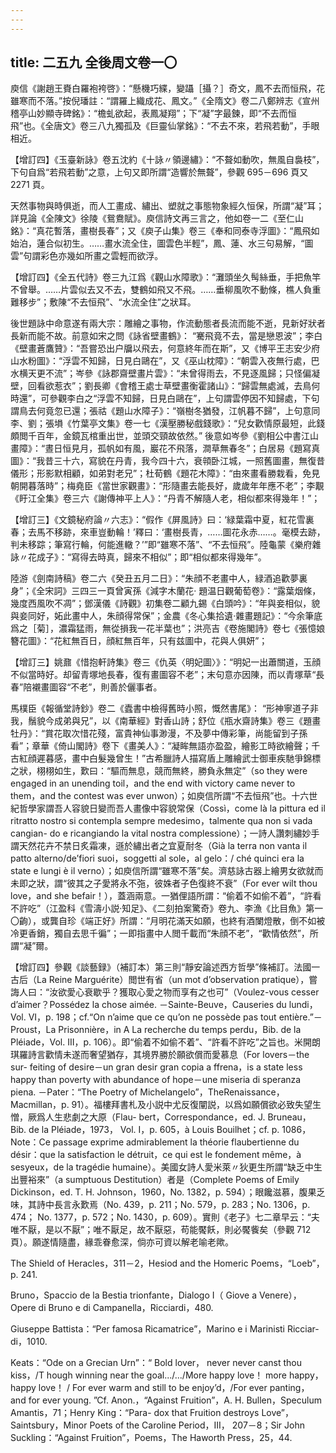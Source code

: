 ```yaml
---
---
---
```

title: 二五九 全後周文卷一〇
---




庾信《謝趙王賚白羅袍袴啓》：“懸機巧緤，變躡［攝？］奇文，鳳不去而恒飛，花雖寒而不落。”按倪璠註：“謂羅上織成花、鳳文。”《全隋文》卷二八鄭辨志《宣州稽亭山妙顯寺碑銘》：“檐虬欲起，表鳳凝翔”；下“凝”字最鍊，即“不去而恒飛”也。《全唐文》卷三八九獨孤及《巨靈仙掌銘》：“不去不來，若飛若動”，手眼相近。

【增訂四】《玉臺新詠》卷五沈約《十詠〃領邊繡》：“不聱如動吹，無風自裊枝”，下句自爲“若飛若動”之意，上句又即所謂“造響於無聱”，參觀 695－696 頁又 2271 頁。

天然事物與時俱逝，而人工畫成、繡出、塑就之事態物象經久恒保，所謂“凝”耳；詳見論《全陳文》徐陵《鴛鴦賦》。庾信詩文再三言之，他如卷一二《至仁山銘》：“真花暫落，畫樹長春”；又《庾子山集》卷三《奉和同泰寺浮圖》：“鳳飛如始泊，蓮合似初生。……畫水流全住，圖雲色半輕”，鳳、蓮、水三句易解，“圖雲”句謂彩色亦幾如所畫之雲輕而欲浮。

【增訂四】《全五代詩》卷三九江爲《觀山水障歌》：“灘頭坐久髩絲垂，手把魚竿不曾舉。……片雲似去又不去，雙鶴如飛又不飛。……垂柳風吹不動條，樵人負重難移步”；敷陳“不去恒飛”、“水流全住”之狀耳。

後世題詠中命意遂有兩大宗：雕繪之事物，作流動態者長流而能不逝，見新好狀者長新而能不故。前意如宋之問《詠省壁畫鶴》： “騫飛竟不去，當是戀恩波”；李白《壁畫蒼鷹贊》：“吾嘗恐出户牖以飛去，何意終年而在斯”，又《博平王志安少府山水粉圖》：“浮雲不知歸，日見白鷗在”，又《巫山枕障》：“朝雲入夜無行處，巴水横天更不流”；岑參《詠郡齋壁畫片雲》：“未曾得雨去，不見逐風歸；只怪偏凝壁，回看欲惹衣”；劉長卿《會稽王處士草壁畫衡霍諸山》：“歸雲無處滅，去鳥何時還”，可參觀李白之“浮雲不知歸，日見白鷗在”，上句謂雲停因不知歸處，下句謂鳥去何竟忽已還；張祜《題山水障子》：“嶺樹冬猶發，江帆暮不歸”，上句意同李、劉；張塤《竹葉亭文集》卷一七《漢壓勝秘戲錢歌》：“兒女歡情原最短，此錢頗閲千百年，金鏡瓦棺重出世，並頭交頸故依然。” 後意如岑參《劉相公中書江山畫障》：“晝日恒見月，孤帆如有風，巖花不飛落，澗草無春冬”；白居易《題寫真圖》：“我昔三十六，寫貌在丹青，我今四十六，衰顇卧江城，一照舊圖畫，無復昔儀形；形影默相顧，如弟對老兄”；杜荀鶴《題花木障》：“由來畫看勝栽看，免見朝開暮落時”；梅堯臣《當世家觀畫》：“形隨畫去能長好，歲歲年年應不老”；李覯《盱江全集》卷三六《謝傳神平上人》：“丹青不解隨人老，相似都來得幾年！”；

【增訂三】《文鏡秘府論〃六志》：“假作《屏風詩》曰：‘緑葉霜中夏，紅花雪裏春；去馬不移跡，來車豈動輪！’釋曰：‘畫樹長青，……圖花永赤……。毫模去跡，判未移踪；筆寫行輪，何能進轍？’”即“雖寒不落”、“不去恒飛”。陸龜蒙《樂府雜詠〃花成子》：“寫得去時真，歸來不相似”；即“相似都來得幾年”。

陸游《劍南詩稿》卷二六《癸丑五月二日》：“朱顔不老畫中人，緑酒追歡夢裏身”；《全宋詞》三四三一頁曾寅孫《減字木蘭花· 題温日觀葡萄卷》：“露葉烟條，幾度西風吹不凋”；鄧漢儀《詩觀》初集卷二顧九錫《白頭吟》：“年與妾相似，貌與妾同好，妬此畫中人，朱顔得常保”；金農《冬心集拾遺·雜畫題記》：“今余筆底爲之［菊］，濃霜猛雨，無從損我一花半葉也”；洪亮吉《卷施閣詩》卷七《張憶娘簪花圖》：“花紅無百日，顔紅無百年，只有兹圖中，花與人俱妍”；

【增訂三】姚鼐《惜抱軒詩集》卷三《仇英〈明妃圖〉》：“明妃一出蕭關道，玉顔不似當時好。却留青塚地長春，復有畫圖容不老”；末句意亦因陳，而以青塚草“長春”陪襯畫圖容“不老”，則善於儷事者。

馬樸臣《報循堂詩鈔》卷二《蠹書中檢得舊時小照，慨然書尾》： “形神寧道子非我，鬚貌今成弟與兄”，以《南華經》對香山詩；舒位《瓶水齋詩集》卷三《題畫牡丹》：“賞花取次惜花殘，富貴神仙事渺漫，不及夢中傳彩筆，尚能留到子孫看”；章華《倚山閣詩》卷下《畫美人》：“凝眸無語亦盈盈，繪影工時欲繪聲；千古紅顔遲暮感，畫中白髮幾曾生！”古希臘詩人描寫盾上雕繪武士御車疾馳爭錦標之狀，栩栩如生，歎曰：“驅而無息，競而無終，勝負永無定”（so they were engaged in an unending toil，and the end with victory came never to them，and the contest was ever unwon）；如庾信所謂“不去恒飛”也。十六世紀哲學家謂吾人容貌日變而吾人畫像中容貌常保（Cossì，come là la pittura ed il ritratto nostro si contempla sempre medesimo，talmente qua non si vada cangian- do e ricangiando la vital nostra complessione）；一詩人讚刺繡妙手謂天然花卉不禁日炙霜凍，遜於繡出者之宜夏耐冬（Già la terra non vanta il patto alterno/de’fiori suoi，soggetti al sole，al gelo：/ ché quinci era la state e lungi è il verno）；如庾信所謂“雖寒不落”矣。濟慈詠古器上繪男女欲就而未即之狀，謂“彼其之子愛將永不㢮，彼姝者子色復終不衰”（For ever wilt thou love，and she befair！），蓋涵兩意。一猶俚語所謂：“偷着不如偷不着”，“許看不許吃”（江盈科《雪濤小説·知足》、《二刻拍案驚奇》卷九、李漁《比目魚》第一〇齣），或龔自珍《端正好》所謂：“月明花滿天如願，也終有酒闌燈散，倒不如被冷更香銷，獨自去思千徧”；一即指畫中人閲千載而“朱顔不老”，“歡情依然”，所謂“凝”爾。

【增訂四】參觀《談藝録》（補訂本）第三則“靜安論述西方哲學”條補訂。法國一古后（La Reine Marguérite）閲世有省（un mot d’observation pratique），嘗誨人曰：“汝欲愛心衰歇乎？獲取心愛之物而享有之也可”（Voulez-vous cesser d’aimer？Possédez la chose aimée. －Sainte-Beuve，Causeries du lundi， Vol. VI，p. 198；cf.“On n’aime que ce qu’on ne possède pas tout entière.”－Proust，La Prisonnière，in A La recherche du temps perdu，Bib. de la Pléiade，Vol. III，p. 106）。即“偷着不如偷不着”、“許看不許吃”之旨也。米開朗琪羅詩言歡情未遂而奢望猶存，其境界勝於願欲償而愛慕息（For lovers－the sur- feiting of desire－un gran desir gran copia a ffrena，is a state less happy than poverty with abundance of hope－une miseria di speranza piena. －Pater：“The Poetry of Michelangelo”，TheRenaissance，Macmillan，p. 91）。福樓拜書札及小説中尤反復闡説，以爲如願償欲必致失望生憎，厥爲人生悲劇之大原（Flau- bert，Correspondance，ed. J. Bruneau，Bib. de la Pléiade，1973， Vol. I，p. 605，à Louis Bouilhet；cf. p. 1086，Note：Ce passage exprime admirablement la théorie flaubertienne du désir：que la satisfaction le détruit，ce qui est le fondement même，à sesyeux，de la tragédie humaine）。美國女詩人愛米萊〃狄更生所謂“缺乏中生出豐裕來”（a sumptuous Destitution）者是（Complete Poems of Emily Dickinson，ed. T. H. Johnson，1960，No. 1382，p. 594）；眼饞滋慕，腹果乏味，其詩中長言永歎焉（No. 439，p. 211；No. 579，p. 283；No. 1306，p. 474； No. 1377，p. 572；No. 1430，p. 609）。實則《老子》七二章早云：“夫唯不厭，是以不厭”；唯不厭足，故不厭惡，苟能饜飫，則必饜飺矣（參觀 712 頁）。願遂情隨盡，緣乖眷愈深，倘亦可資以解老喻老歟。

The Shield of Heracles，311－2，Hesiod and the Homeric Poems，“Loeb”，p. 241.

Bruno，Spaccio de la Bestia trionfante，Dialogo I（ Giove a Venere），Opere di Bruno e di Campanella，Ricciardi，480.

Giuseppe Battista：“Per famosa Ricamatrice”，Marino e i Marinisti Ricciar- di，1010.

Keats：“Ode on a Grecian Urn”：“ Bold lover， never never canst thou kiss，/T hough winning near the goal.../.../More happy love！ more happy， happy love！ / For ever warm and still to be enjoy’d，/For ever panting， and for ever young. ”Cf. Anon.，“Against Fruition”，A. H. Bullen，Speculum Amantis，71；Henry King：“Para- dox that Fruition destroys Love”，Saintsbury，Minor Poets of the Caroline Period，III， 207－8；Sir John Suckling：“Against Fruition”，Poems，The Haworth Press，25，44.